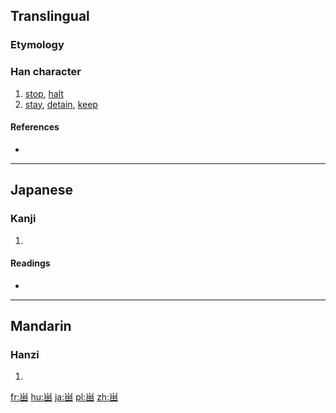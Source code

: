{{also|畱|留}}
==Translingual==

===Etymology===
{{rfe|lang=mul|fire-field?}}

===Han character===
{{Han char|rn=102|rad=田|as=03|sn=8|four=|canj=火田 (FW), X火田 (XFW)}}

# [[stop]], [[halt]]
# [[stay]], [[detain]], [[keep]]

====References====
* {{Han ref|kx=0760.031|dkj=21760|hdz=42531.011|uh=7544|ud=30020}}

----

==Japanese==

===Kanji===
{{ja-kanji|grade=|rs=田03}}

# {{defn|lang=ja|sort=田03}}

====Readings====
* {{ja-readings|goon=[[る]] (ru)|kanon=[[りゅう]] (ryū)|kun=[[とめる]] (tomeru), [[とどまる]] (todomaru)|nanori=}}

----

==Mandarin==

===Hanzi===
{{cmn-hanzi|pin=[[liú]] ([[liu2]])|wg=liu<sup>2</sup>}}

# {{defn|lang=cmn|sort=田03}}

[[fr:畄]]
[[hu:畄]]
[[ja:畄]]
[[pl:畄]]
[[zh:畄]]